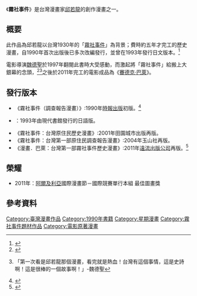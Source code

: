 {{Otheruses|subject=漫畫著作|other=[[台灣|台灣]][[台灣日治時期|日治時期]]該歷史事件本身|霧社事件}}
{{Infobox animanga/Headerofja
|title= 霧社事件
|image= Wushe_Incident_(Comic_2004).jpg
|size= 200px
|caption= 2004年再版封面
|japanese= 
|english=
|kana=
|romaji= 
|genre= [[歷史|歷史]]
}}
{{Infobox animanga/Manga
|作者= [[邱若龍|邱若龍]]
|出版社= {{flagicon|Taiwan}} [[時報出版|時報出版]]
|其他出版社= {{flagicon|Taiwan}} 田園城市<br/>{{flagicon|Japan}} 現代書館<br/>{{flagicon|Taiwan}} 玉山社<br/>{{flagicon|Taiwan}} [[遠流出版公司|遠流出版]]
|連載雜誌= [[星期漫畫|星期漫畫]]
|label=
|開始= 
|結束=
|冊數= 全1卷
|話數= 全16話
|其他=
}}
{{Infobox animanga/Footerofja}}

《'''霧社事件'''》是台灣漫畫家[[邱若龍|邱若龍]]的創作漫畫之一。

== 概要 ==
此作品為邱若龍以台灣1930年的「[[霧社事件|霧社事件]]」為背景；費時約五年才完工的歷史漫畫，自1990年首次出版後已多次改編發行，並曾在1993年發行日文版本。<ref>{{cite book |title=霧社事件：台灣第一部原住民調查報告漫畫|year=2004 |publisher=玉山社 |isbn=986-7819-76-4|page=扉頁說明 }}</ref>

電影導演[[魏德聖|魏德聖]]於1997年翻閱此書時大受感動，而激起將「霧社事件」給搬上大銀幕的念頭，<ref>{{cite book |title=霧社事件：台灣第一部原住民調查報告漫畫|year=2004 |publisher=玉山社 |isbn=986-7819-76-4|page=2頁 }}</ref><ref name="《賽德克‧巴萊》幕後花絮-為靈魂而戰的台灣史詩(HD)">{{YouTube|B6qQq1yzVOQ|《賽德克‧巴萊》幕後花絮-為靈魂而戰的台灣史詩(HD)}}「第一次看是邱若龍那個漫畫，看完就是熱血！台灣有這個事情，這是史詩啊！這是很棒的一個故事啊！」-魏德聖</ref>之後於2011年完工的電影成品為《[[賽德克·巴萊|賽德克·巴萊]]》。

== 發行版本==
*《霧社事件（調查報告漫畫）》:1990年[[時報出版|時報出版]]初版。<ref>{{Cite book| author =邱若龍| title =《霧社事件（調查報告漫畫）》| location =台灣| publisher =時報出版| date =1990-10-24| pages =262| ISBN =9571302112| accessdate =2011-09-10| url =http://www.books.com.tw/exep/prod/booksfile.php?item=0010100307| language =zh-tw| quote =| deadurl =yes| archiveurl =https://web.archive.org/web/20060719004106/http://www.books.com.tw/exep/prod/booksfile.php?item=0010100307| archivedate =2006年7月19日| df =}}</ref>
* {{nihongo|《霧社事件─台灣原住民對日本軍的戰鬥》|霧社事件─台湾先住民、日本軍への魂の闘い}}：1993年由現代書館發行的日語版。
*《霧社事件：台灣原住民歷史漫畫》:2001年田園城市出版再版。
*《霧社事件：台灣第一部原住民調查報告漫畫》:2004年玉山社再版。
*《漫畫．巴萊：台灣第一部霧社事件歷史漫畫》:2011年[[遠流出版公司|遠流出版公司]]再版。<ref>{{Cite book | author = 邱若龍 | title = 《漫畫．巴萊》 | location = 台灣 | publisher = 遠流出版 | date = 2011-02-01 | pages =  | ISBN = 9789573267515 | accessdate =2011-09-10| url = http://www.ylib.com/search/ShowBook.asp?BookNo=T5014 | language = zh-tw | quote =  | archive-date = 2011-09-21 | archive-url = https://web.archive.org/web/20110921145409/http://ylib.com/search/ShowBook.asp?BookNo=T5014 | dead-url = no }}</ref>

== 榮耀 ==
*2011年：[[阿爾及利亞|阿爾及利亞]]國際漫畫節－國際競賽單行本組 最佳圖畫獎

== 參考資料 ==
{{reflist}}


[[Category:臺灣漫畫作品|Category:臺灣漫畫作品]]
[[Category:1990年書籍|Category:1990年書籍]]
[[Category:星期漫畫|Category:星期漫畫]]
[[Category:霧社事件題材作品|Category:霧社事件題材作品]]
[[Category:電影原著漫畫|Category:電影原著漫畫]]
